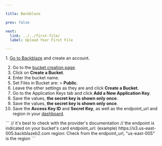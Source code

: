 ```yaml
---

title: Backblaze

prev: false

next:
  link: ../../first-file/
  label: Upload Your First File

---
```



<Steps>
  1. <a href="https://www.backblaze.com/" target="blank">Go to Backblaze</a> and create an account.

  2. Go to the <a href="https://secure.backblaze.com/b2_buckets.htm" target="blank">bucket creation page</a>.
  3. Click on **Create a Bucket**.
  4. Enter the bucket name.
  5. Set Files in Bucket are: > **Public**.
  6. Leave the other settings as they are and click **Create a Bucket**.
  7. Go to the Application Keys tab and click **Add a New Application Key**.
  8. Save the values, **the secret key is shown only once**.
  9. Save the values, **the secret key is shown only once**.
  10. Save the **Access Key ID** and **Secret Key**, as well as the endpoint_url and region in your [dashboard](https://admin.defaultuploader.com).
</Steps>

<Aside title="File endpoint and Region">
  ```
  // it's best to check with the provider's documentation
  // the endpoint is indicated on your bucket's card
  endpoint_url: (example) https://s3.us-east-005.backblazeb2.com
  region: Check from the endpoint_url, "us-east-005" is the region
  ```
</Aside>